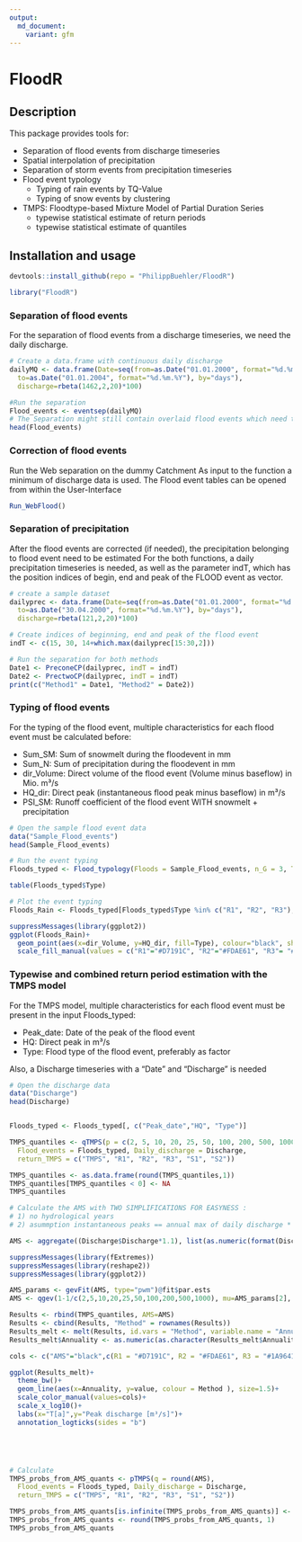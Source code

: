 ```yaml
---
output:
  md_document:
    variant: gfm 
---
```


<!-- README.md is generated from README.Rmd. Please edit that file -->



# FloodR

## Description
This package provides tools for:

* Separation of flood events from discharge timeseries
* Spatial interpolation of precipitation
* Separation of storm events from precipitation timeseries
* Flood event typology
  + Typing of rain events by TQ-Value
  + Typing of snow events by clustering
* TMPS: Floodtype-based Mixture Model of Partial Duration Series 
  + typewise statistical estimate of return periods
  + typewise statistical estimate of quantiles

## Installation and usage

```r
devtools::install_github(repo = "PhilippBuehler/FloodR")
```

```r
library("FloodR")
```


### Separation of flood events
For the separation of flood events from a discharge timeseries, we need the daily discharge. 
```r
# Create a data.frame with continuous daily discharge
dailyMQ <- data.frame(Date=seq(from=as.Date("01.01.2000", format="%d.%m.%Y"),
  to=as.Date("01.01.2004", format="%d.%m.%Y"), by="days"),
  discharge=rbeta(1462,2,20)*100)

#Run the separation
Flood_events <- eventsep(dailyMQ)
# The Separation might still contain overlaid flood events which need to be corrected
head(Flood_events)

```



### Correction of flood events
Run the Web separation on the dummy Catchment
As input to the function a minimum of discharge data is used. The Flood event tables can be opened from within the User-Interface
```r
Run_WebFlood()

```



### Separation of precipitation
After the flood events are corrected (if needed), the precipitation belonging to flood event need to be estimated
For the both functions, a daily precipitation timeseries is needed, as well as  the parameter indT, which has the position indices of begin, end and peak of the FLOOD event as vector.
```r
# create a sample dataset
dailyprec <- data.frame(Date=seq(from=as.Date("01.01.2000", format="%d.%m.%Y"),
  to=as.Date("30.04.2000", format="%d.%m.%Y"), by="days"),
  discharge=rbeta(121,2,20)*100)

# Create indices of beginning, end and peak of the flood event
indT <- c(15, 30, 14+which.max(dailyprec[15:30,2])) 

# Run the separation for both methods
Date1 <- PreconeCP(dailyprec, indT = indT)
Date2 <- PrectwoCP(dailyprec, indT = indT)
print(c("Method1" = Date1, "Method2" = Date2))
```





### Typing of flood events
For the typing of the flood event, multiple characteristics for each flood event must be calculated before:

* Sum_SM: Sum of snowmelt during the floodevent in mm
* Sum_N: Sum of precipitation during the floodevent in mm
* dir_Volume: Direct volume of the flood event (Volume minus baseflow) in Mio. m³/s
* HQ_dir: Direct peak (instantaneous flood peak minus baseflow) in m³/s
* PSI_SM: Runoff coefficient of the flood event WITH snowmelt + precipitation

```r
# Open the sample flood event data
data("Sample_Flood_events")
head(Sample_Flood_events)

# Run the event typing
Floods_typed <- Flood_typology(Floods = Sample_Flood_events, n_G = 3, Type_3_min_samplesize = 10)

table(Floods_typed$Type)

# Plot the event typing
Floods_Rain <- Floods_typed[Floods_typed$Type %in% c("R1", "R2", "R3"),]

suppressMessages(library(ggplot2))
ggplot(Floods_Rain)+
  geom_point(aes(x=dir_Volume, y=HQ_dir, fill=Type), colour="black", shape=21, size=2)+
  scale_fill_manual(values = c("R1"="#D7191C", "R2"="#FDAE61", "R3"= "#1A9641"))

```




### Typewise and combined return period estimation with the TMPS model
For the TMPS model, multiple characteristics for each flood event must be present in the input Floods_typed:

* Peak_date: Date of the peak of the flood event
* HQ: Direct peak in m³/s
* Type: Flood type of the flood event, preferably as factor

Also, a Discharge timeseries with a "Date" and "Discharge" is needed

```r
# Open the discharge data
data("Discharge")
head(Discharge)


Floods_typed <- Floods_typed[, c("Peak_date","HQ", "Type")]

TMPS_quantiles <- qTMPS(p = c(2, 5, 10, 20, 25, 50, 100, 200, 500, 1000), 
  Flood_events = Floods_typed, Daily_discharge = Discharge, 
  return_TMPS = c("TMPS", "R1", "R2", "R3", "S1", "S2"))

TMPS_quantiles <- as.data.frame(round(TMPS_quantiles,1))
TMPS_quantiles[TMPS_quantiles < 0] <- NA
TMPS_quantiles

# Calculate the AMS with TWO SIMPLIFICATIONS FOR EASYNESS : 
# 1) no hydrological years 
# 2) asummption instantaneous peaks == annual max of daily discharge * 1.1

AMS <- aggregate((Discharge$Discharge*1.1), list(as.numeric(format(Discharge$Date,"%Y"))), max, na.rm=TRUE)$x

suppressMessages(library(fExtremes))
suppressMessages(library(reshape2))
suppressMessages(library(ggplot2))

AMS_params <- gevFit(AMS, type="pwm")@fit$par.ests  
AMS <- qgev(1-1/c(2,5,10,20,25,50,100,200,500,1000), mu=AMS_params[2], xi=AMS_params[1], beta=AMS_params[3])

Results <- rbind(TMPS_quantiles, AMS=AMS)
Results <- cbind(Results, "Method" = rownames(Results))
Results_melt <- melt(Results, id.vars = "Method", variable.name = "Annuality")
Results_melt$Annuality <- as.numeric(as.character(Results_melt$Annuality))

cols <- c("AMS"="black",c(R1 = "#D7191C", R2 = "#FDAE61", R3 = "#1A9641", S1 = "#6BAED6", S2 = "#2171B5"),  "TMPS"="darkorchid1")

ggplot(Results_melt)+ 
  theme_bw()+
  geom_line(aes(x=Annuality, y=value, colour = Method ), size=1.5)+ 
  scale_color_manual(values=cols)+
  scale_x_log10()+
  labs(x="T[a]",y="Peak discharge [m³/s]")+
  annotation_logticks(sides = "b")





# Calculate 
TMPS_probs_from_AMS_quants <- pTMPS(q = round(AMS), 
  Flood_events = Floods_typed, Daily_discharge = Discharge, 
  return_TMPS = c("TMPS", "R1", "R2", "R3", "S1", "S2"))

TMPS_probs_from_AMS_quants[is.infinite(TMPS_probs_from_AMS_quants)] <- NA
TMPS_probs_from_AMS_quants <- round(TMPS_probs_from_AMS_quants, 1)
TMPS_probs_from_AMS_quants

```
